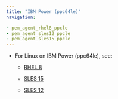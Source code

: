 ```yaml
---
title: "IBM Power (ppc64le)"
navigation:

- pem_agent_rhel8_ppcle
- pem_agent_sles12_ppcle
- pem_agent_sles15_ppcle
---
```


- For Linux on IBM Power (ppc64le), see:
  - [RHEL 8](pem_agent_rhel8_ppcle)
  
  - [SLES 15](pem_agent_sles15_ppcle)
  - [SLES 12](pem_agent_sles12_ppcle)